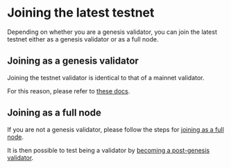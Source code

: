 # Joining the latest testnet

Depending on whether you are a genesis validator, you can join the latest testnet either as a genesis validator or as a full node.

## Joining as a genesis validator
Joining the testnet validator is identical to that of a mainnet validator.

For this reason, please refer to [these docs](../../operators/validators/run-your-genesis-validator.md).

## Joining as a full node
If you are not a genesis validator, please follow the steps for [joining as a full node](../../operators/ledger/running-a-full-node.md). 

It is then possible to test being a validator by [becoming a post-genesis validator](./post-genesis-validator.md).


